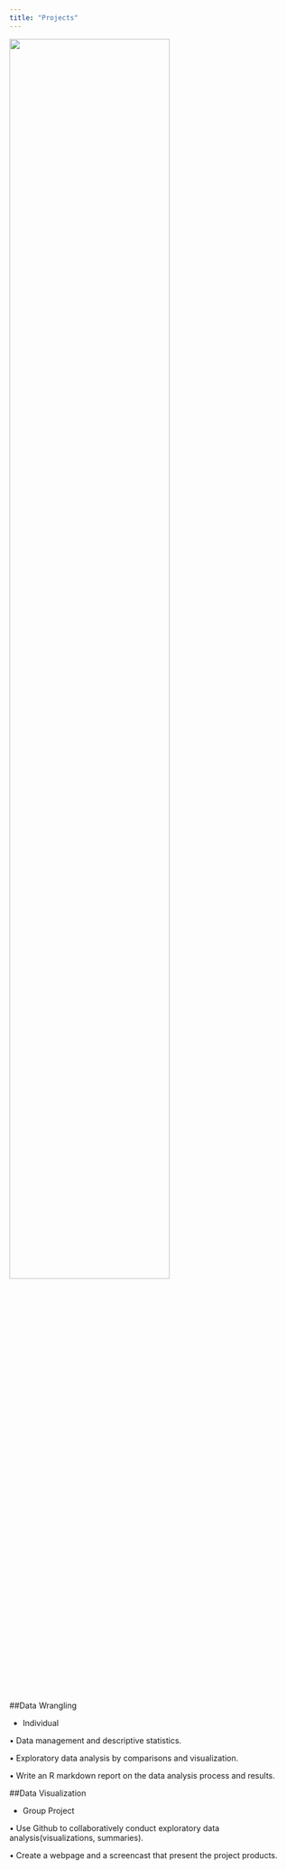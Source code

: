 ```yaml
---
title: "Projects"
---
```


<img src="images/wordcloud.png" style="width:75%">


##Data Wrangling

- Individual


• Data management and descriptive statistics.

• Exploratory data analysis by comparisons and visualization.

• Write an R markdown report on the data analysis process and results.

##Data Visualization

- Group Project

• Use Github to collaboratively conduct exploratory data analysis(visualizations, summaries).

• Create a webpage and a screencast that present the project products.
